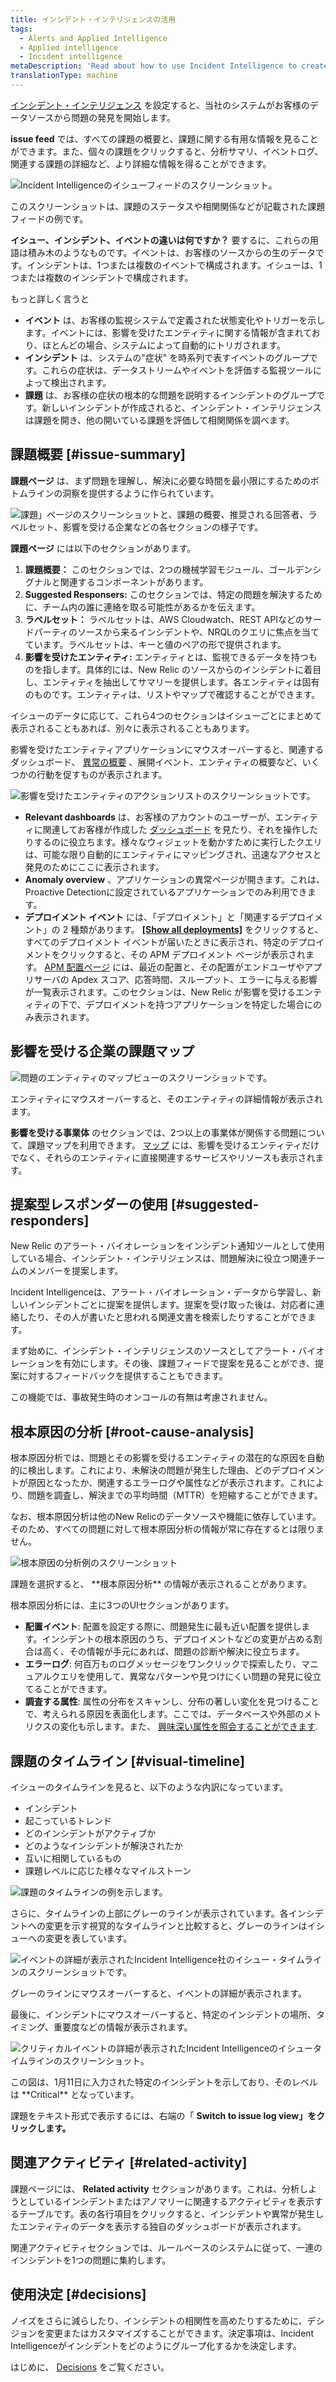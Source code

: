 ```yaml
---
title: インシデント・インテリジェンスの活用
tags:
  - Alerts and Applied Intelligence
  - Applied intelligence
  - Incident intelligence
metaDescription: 'Read about how to use Incident Intelligence to create an overview of all your alert incidents, their sources, and related events.'
translationType: machine
---
```










[インシデント・インテリジェンス](/docs/alerts-applied-intelligence/applied-intelligence/incident-intelligence/get-started-incident-intelligence/#get-started) を設定すると、当社のシステムがお客様のデータソースから問題の発見を開始します。

**issue feed** では、すべての課題の概要と、課題に関する有用な情報を見ることができます。また、個々の課題をクリックすると、分析サマリ、イベントログ、関連する課題の詳細など、より詳細な情報を得ることができます。

<img
  src={issueFeed}
  title="Incident Intelligenceのイシューフィードです。"
  alt="Incident Intelligenceのイシューフィードのスクリーンショット。"
/>

<figcaption>
  このスクリーンショットは、課題のステータスや相関関係などが記載された課題フィードの例です。
</figcaption>

**イシュー、インシデント、イベントの違いは何ですか？** 要するに、これらの用語は積み木のようなものです。イベントは、お客様のソースからの生のデータです。インシデントは、1つまたは複数のイベントで構成されます。イシューは、1つまたは複数のインシデントで構成されます。

もっと詳しく言うと

* **イベント** は、お客様の監視システムで定義された状態変化やトリガーを示します。イベントには、影響を受けたエンティティに関する情報が含まれており、ほとんどの場合、システムによって自動的にトリガされます。
* **インシデント** は、システムの"症状" を時系列で表すイベントのグループです。これらの症状は、データストリームやイベントを評価する監視ツールによって検出されます。
* **課題** は、お客様の症状の根本的な問題を説明するインシデントのグループです。新しいインシデントが作成されると、インシデント・インテリジェンスは課題を開き、他の開いている課題を評価して相関関係を調べます。

## 課題概要 [#issue-summary]

**課題ページ** は、まず問題を理解し、解決に必要な時間を最小限にするためのボトムラインの洞察を提供するように作られています。

<img
  src={screenShot20201021At93239Am}
  title="課題」ページには、「課題の概要」、「推奨される回答者」、「ラベルセット」、「影響を受ける組織」などのセクションがあります。"
  alt="課題」ページのスクリーンショットと、課題の概要、推奨される回答者、ラベルセット、影響を受ける企業などの各セクションの様子です。"
/>

**課題ページ** には以下のセクションがあります。

1. **課題概要：** このセクションでは、2つの機械学習モジュール、ゴールデンシグナルと関連するコンポーネントがあります。
2. **Suggested Responsers:** このセクションでは、特定の問題を解決するために、チーム内の誰に連絡を取る可能性があるかを伝えます。
3. **ラベルセット：** ラベルセットは、AWS Cloudwatch、REST APIなどのサードパーティのソースから来るインシデントや、NRQLのクエリに焦点を当てています。ラベルセットは、キーと値のペアの形で提供されます。
4. **影響を受けたエンティティ:** エンティティとは、監視できるデータを持つものを指します。具体的には、New Relic のソースからのインシデントに着目し、エンティティを抽出してサマリーを提供します。各エンティティは固有のものです。エンティティは、リストやマップで確認することができます。

イシューのデータに応じて、これら4つのセクションはイシューごとにまとめて表示されることもあれば、別々に表示されることもあります。

影響を受けたエンティティアプリケーションにマウスオーバーすると、関連するダッシュボード、 [異常の概要](/docs/alerts-applied-intelligence/applied-intelligence/proactive-detection/proactive-detection-applied-intelligence#anomaly-overview) 、展開イベント、エンティティの概要など、いくつかの行動を促すものが表示されます。

<img
  src={impactedEntitiesActions}
  title="影響を受けたエンティティのアクションリストです。"
  alt="影響を受けたエンティティのアクションリストのスクリーンショットです。"
/>

* **Relevant dashboards** は、お客様のアカウントのユーザーが、エンティティに関連してお客様が作成した [ダッシュボード](/docs/query-your-data/explore-query-data/dashboards/introduction-dashboards/) を見たり、それを操作したりするのに役立ちます。様々なウィジェットを動かすために実行したクエリは、可能な限り自動的にエンティティにマッピングされ、迅速なアクセスと発見のためにここに表示されます。
* **Anomaly overview** 、アプリケーションの異常ページが開きます。これは、Proactive Detectionに設定されているアプリケーションでのみ利用できます。
* **デプロイメント イベント** には、「デプロイメント」と「関連するデプロイメント」の 2 種類があります。 **[\[Show all deployments\]](/whats-new/applied-intelligence-deployment-events-issue-feed)** をクリックすると、すべてのデプロイメント イベントが届いたときに表示され、特定のデプロイメントをクリックすると、その APM デプロイメント ページが表示されます。 [APM 配置ページ](/docs/apm/apm-ui-pages/events/deployments-page-view-impact-your-app-users) には、最近の配置と、その配置がエンドユーザやアプリサーバの Apdex スコア、応答時間、スループット、エラーに与える影響が一覧表示されます。このセクションは、New Relic が影響を受けるエンティティの下で、デプロイメントを持つアプリケーションを特定した場合にのみ表示されます。

## 影響を受ける企業の課題マップ

<img
  src={issueEntityMap}
  title="問題のエンティティマップビュー。"
  alt="問題のエンティティのマップビューのスクリーンショットです。"
/>

<figcaption>
  エンティティにマウスオーバーすると、そのエンティティの詳細情報が表示されます。
</figcaption>

**影響を受ける事業体** のセクションでは、2つ以上の事業体が関係する問題について、課題マップを利用できます。 [マップ](/docs/new-relic-one/use-new-relic-one/ui-data/maps-in-context/) には、影響を受けるエンティティだけでなく、それらのエンティティに直接関連するサービスやリソースも表示されます。

## 提案型レスポンダーの使用 [#suggested-responders]

New Relic のアラート・バイオレーションをインシデント通知ツールとして使用している場合、インシデント・インテリジェンスは、問題解決に役立つ関連チームのメンバーを提案します。

Incident Intelligenceは、アラート・バイオレーション・データから学習し、新しいインシデントごとに提案を提供します。提案を受け取った後は、対応者に連絡したり、その人が書いたと思われる関連文書を検索したりすることができます。

まず始めに、インシデント・インテリジェンスのソースとしてアラート・バイオレーションを有効にします。その後、課題フィードで提案を見ることができ、提案に対するフィードバックを提供することもできます。

<Callout variant="important">
  この機能では、事故発生時のオンコールの有無は考慮されません。
</Callout>

## 根本原因の分析 [#root-cause-analysis]

根本原因分析では、問題とその影響を受けるエンティティの潜在的な原因を自動的に検出します。これにより、未解決の問題が発生した理由、どのデプロイメントが原因となったか、関連するエラーログや属性などが表示されます。これにより、問題を調査し、解決までの平均時間（MTTR）を短縮することができます。

<Callout variant="tip">
  なお、根本原因分析は他のNew Relicのデータソースや機能に依存しています。そのため、すべての問題に対して根本原因分析の情報が常に存在するとは限りません。
</Callout>

<img
  src={rootCauseAnalysis}
  title="根本原因分析の例。"
  alt="根本原因の分析例のスクリーンショット"
/>

<figcaption>
  課題を選択すると、 **根本原因分析** の情報が表示されることがあります。
</figcaption>

根本原因分析には、主に3つのUIセクションがあります。

* **配置イベント**: 配置を設定する際に、問題発生に最も近い配置を提供します。インシデントの根本原因のうち、デプロイメントなどの変更が占める割合は高く、その情報が手元にあれば、問題の診断や解決に役立ちます。
* **エラーログ**: 何百万ものログメッセージをワンクリックで探索したり、マニュアルクエリを使用して、異常なパターンや見つけにくい問題の発見に役立てることができます。
* **調査する属性**: 属性の分布をスキャンし、分布の著しい変化を見つけることで、考えられる原因を表面化します。ここでは、データベースや外部のメトリクスの変化も示します。また、 [興味深い属性を照会することができます](/docs/query-your-data/nrql-new-relic-query-language/get-started/introduction-nrql-new-relics-query-language).

## 課題のタイムライン [#visual-timeline]

イシューのタイムラインを見ると、以下のような内訳になっています。

* インシデント
* 起こっているトレンド
* どのインシデントがアクティブか
* どのようなインシデントが解決されたか
* 互いに相関しているもの
* 課題レベルに応じた様々なマイルストーン

<img
  src={incidentsTimeline}
  title="課題のタイムラインの例"
  alt="課題のタイムラインの例を示します。"
/>

さらに、タイムラインの上部にグレーのラインが表示されています。各インシデントへの変更を示す視覚的なタイムラインと比較すると、グレーのラインはイシューへの変更を表しています。

<img
  src={screenshotIncidentIntelligenceTimelineEventDetail}
  title="インシデント・インテリジェンスのイシュー・タイムラインには、イベントの詳細が表示されます。"
  alt="イベントの詳細が表示されたIncident Intelligence社のイシュー・タイムラインのスクリーンショットです。"
/>

<figcaption>
  グレーのラインにマウスオーバーすると、イベントの詳細が表示されます。
</figcaption>

最後に、インシデントにマウスオーバーすると、特定のインシデントの場所、タイミング、重要度などの情報が表示されます。

<img
  src={screenshotIncidentIntelligenceCriticalEventDetail}
  title="インシデント・インテリジェンスのイシュー・タイムラインには、重要なイベントの詳細が表示されます。"
  alt="クリティカルイベントの詳細が表示されたIncident Intelligenceのイシュータイムラインのスクリーンショット。"
/>

<figcaption>
  この図は、1月11日に入力された特定のインシデントを示しており、そのレベルは **Critical** となっています。
</figcaption>

課題をテキスト形式で表示するには、右端の「 **Switch to issue log view」をクリックします。**

## 関連アクティビティ [#related-activity]

課題ページには、 **Related activity** セクションがあります。これは、分析しようとしているインシデントまたはアノマリーに関連するアクティビティを表示するテーブルです。表の各行項目をクリックすると、インシデントや異常が発生したエンティティのデータを表示する独自のダッシュボードが表示されます。

関連アクティビティセクションでは、ルールベースのシステムに従って、一連のインシデントを1つの問題に集約します。

## 使用決定 [#decisions]

ノイズをさらに減らしたり、インシデントの相関性を高めたりするために、デシジョンを変更またはカスタマイズすることができます。決定事項は、Incident Intelligenceがインシデントをどのようにグループ化するかを決定します。

はじめに、 [Decisions](/docs/new-relic-one/use-new-relic-one/new-relic-ai/get-started-decisions) をご覧ください。
